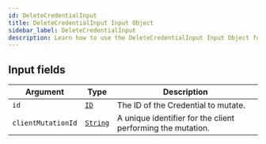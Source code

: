 ```yaml
---
id: DeleteCredentialInput
title: DeleteCredentialInput Input Object
sidebar_label: DeleteCredentialInput
description: Learn how to use the DeleteCredentialInput Input Object for Prismatic's API.
---
```


## Input fields

| Argument           | Type                                     | Description                                                 |
| ------------------ | ---------------------------------------- | ----------------------------------------------------------- |
| `id`               | [`ID`](api/schema/scalar/ID.mdx)         | The ID of the Credential to mutate.                         |
| `clientMutationId` | [`String`](api/schema/scalar/String.mdx) | A unique identifier for the client performing the mutation. |
